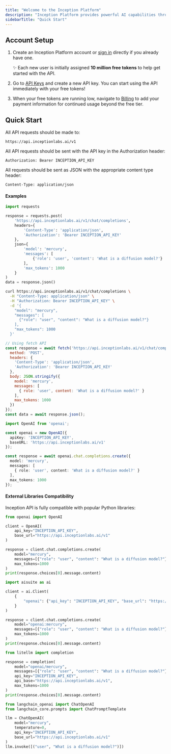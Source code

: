 ```yaml
---
title: "Welcome to the Inception Platform"
description: "Inception Platform provides powerful AI capabilities through an OpenAI-compatible API interface. This means you can use existing OpenAI client libraries or direct REST calls to access our services."
sidebarTitle: "Quick Start"
---
```


## Account Setup

1. Create an Inception Platform account or [sign in](https://platform.inceptionlabs.ai/auth/login) directly if you already have one.

   ✨ Each new user is initially assigned **10 million free tokens** to help get started with the API.
2. Go to [API Keys](https://platform.inceptionlabs.ai/dashboard/api-keys) and create a new API key. You can start using the API immediately with your free tokens!
3. When your free tokens are running low, navigate to [Billing](https://platform.inceptionlabs.ai/dashboard/billing) to add your payment information for continued usage beyond the free tier.

## Quick Start

All API requests should be made to:

```
https://api.inceptionlabs.ai/v1
```

All API requests should be sent with the API key in the Authorization header:

```
Authorization: Bearer INCEPTION_API_KEY
```

All requests should be sent as JSON with the appropriate content type header:

```
Content-Type: application/json
```

#### **Examples**

<CodeGroup>

```python Python
import requests

response = requests.post(
    'https://api.inceptionlabs.ai/v1/chat/completions',
    headers={
        'Content-Type': 'application/json',
        'Authorization': 'Bearer INCEPTION_API_KEY'
    },
    json={
        'model': 'mercury',  
        'messages': [
            {'role': 'user', 'content': 'What is a diffusion model?'}
        ],
        'max_tokens': 1000
    }
)
data = response.json()
```


```bash cURL
curl https://api.inceptionlabs.ai/v1/chat/completions \
  -H "Content-Type: application/json" \
  -H "Authorization: Bearer INCEPTION_API_KEY" \
  -d '{
    "model": "mercury",
    "messages": [
      {"role": "user", "content": "What is a diffusion model?"}
    ],
    "max_tokens": 1000
  }'
```


```javascript JavaScript
// Using fetch API
const response = await fetch('https://api.inceptionlabs.ai/v1/chat/completions', {
  method: 'POST',
  headers: {
    'Content-Type': 'application/json',
    'Authorization': 'Bearer INCEPTION_API_KEY'
  },
  body: JSON.stringify({
    model: 'mercury',
    messages: [
      { role: 'user', content: 'What is a diffusion model?' }
    ],
    max_tokens: 1000
  })
});
const data = await response.json();
```


```TypeScript TypeScript
import OpenAI from 'openai';

const openai = new OpenAI({
  apiKey: 'INCEPTION_API_KEY',
  baseURL: 'https://api.inceptionlabs.ai/v1'
});

const response = await openai.chat.completions.create({
  model: 'mercury',
  messages: [
    { role: 'user', content: 'What is a diffusion model?' }
  ],
  max_tokens: 1000
});
```

</CodeGroup>

#### **External Libraries Compatibility**

Inception API is fully compatible with popular Python libraries:

<CodeGroup>

```python OpenAI Client
from openai import OpenAI

client = OpenAI(
    api_key="INCEPTION_API_KEY",
    base_url="https://api.inceptionlabs.ai/v1"
)

response = client.chat.completions.create(
    model="mercury",
    messages=[{"role": "user", "content": "What is a diffusion model?"}],
    max_tokens=1000
)
print(response.choices[0].message.content)
```


```python AISuite
import aisuite as ai

client = ai.Client(
    {
        "openai": {"api_key": "INCEPTION_API_KEY", "base_url": "https://api.inceptionlabs.ai/v1"},
    }
)

response = client.chat.completions.create(
    model="openai:mercury",
    messages=[{"role": "user", "content": "What is a diffusion model?"}],
    max_tokens=1000
)
print(response.choices[0].message.content)
```


```python LiteLLM
from litellm import completion

response = completion(
    model="openai/mercury",
    messages=[{"role": "user", "content": "What is a diffusion model?"}],
    api_key="INCEPTION_API_KEY",
    api_base="https://api.inceptionlabs.ai/v1",
    max_tokens=1000
)
print(response.choices[0].message.content)
```


```python LangChain
from langchain_openai import ChatOpenAI
from langchain_core.prompts import ChatPromptTemplate

llm = ChatOpenAI(
    model="mercury",
    temperature=0,
    api_key="INCEPTION_API_KEY",
    base_url="https://api.inceptionlabs.ai/v1"
)
llm.invoke([("user", "What is a diffusion model?")])
```

</CodeGroup>